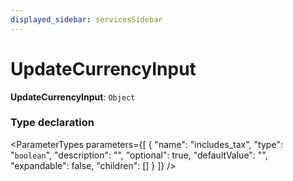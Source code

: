 ```yaml
---
displayed_sidebar: servicesSidebar
---
```



# UpdateCurrencyInput

 **UpdateCurrencyInput**: `Object`

### Type declaration

<ParameterTypes parameters={[
  {
    "name": "includes_tax",
    "type": "`boolean`",
    "description": "",
    "optional": true,
    "defaultValue": "",
    "expandable": false,
    "children": []
  }
]} />
